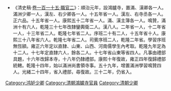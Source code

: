 *《清史稿·[[s:清史稿/卷115|卷一百一十五·職官二]]》：順治元年，設鴻臚寺，置滿、漢卿各一人。滿洲少卿一人，漢左、右少卿各一人。十五年省一人。漢左、右寺丞各一人。正六品。十五年省一人。康熙五十二年省一人。滿、漢主簿各一人。鳴贊，滿洲十有六人，乾隆三十七年改隸鑾輿衛二人。漢八人。二年省一人，十二年省一人，十三年省二人。乾隆七年省二人。序班二十有二人，十五年省十人。康熙三十八年省六人。乾隆七年省二人。司賓序班二人，乾隆二年省。學習序班無恆額。雍正六年定以直隸、山東、山西、河南儒學生內考取。乾隆九年定為十二人。十七年定直隸六人，餘各二人。十七年省山東等省四人。凡事由禮部具題，十六年改歸本寺，十八年仍隸禮部。康熙十年復故，雍正四年復歸禮部統轄。乾隆十四年，始以滿洲尚書領寺事。五十九年，增置滿洲學習鳴贊四人。光緒二十四年，省入禮部，尋復故。三十二年，仍省入。

[[Category:鸿胪少卿|Category:鸿胪少卿]]
[[Category:清朝鴻臚寺官員|Category:清朝鴻臚寺官員]]
[[Category:清朝少卿|Category:清朝少卿]]
